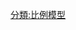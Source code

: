 {{navbox
|name      = 比例模型
|title     = [[比例模型]]
|listclass = hlist
| state = {{{state|autocollapse}}}

|list1     = 
* [[:en:Miniature art|Miniature art]]
* [[:en:Architectural model|Architectural model]]
*[[:en:Building model|Building model]]
* [[:en:Brass model|Brass model]]
* [[:en:Die-cast toy|Diecast models]]
* [[飞机模型]]
* [[模型車]]
* [[:en:Model commercial vehicle|Model commercial vehicle]]
* [[:en:Model construction vehicle|Model construction vehicle]]
* [[:en:Model figure|Model figure]]
* [[:en:Matchstick model|Matchstick model]]
* [[:en:Model military vehicle|Model military vehicle]]
* [[立體透視模型]]
* [[:en:Model robot|Model robot]]
* [[鐵道模型]]
* [[:en:Model rocket|Model rocket]]
* [[:en:Ship model|Model ships]]
* [[GUNPLA]]
* [[:en:Miniature wargaming|Miniature wargaming]]
* [[:en:Room box|Room box]]
* [[:en:Dollhouse|Dollhouse]]
* [[:en:1:6 scale modeling|1:6 scale modeling]]
* [[:en:List of scale model kit manufacturers|List of scale model kit manufacturers]]
* [[遙控模型]]

}}<noinclude>{{Documentation}}[[分類:比例模型]]</noinclude>